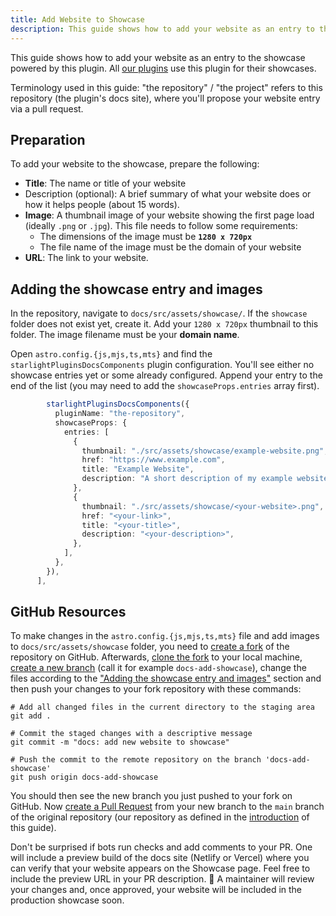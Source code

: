 ```yaml
---
title: Add Website to Showcase
description: This guide shows how to add your website as an entry to the showcase powered by this plugin.
---
```


This guide shows how to add your website as an entry to the showcase powered by this plugin. All [our plugins](/resources/plugins) use this plugin for their showcases. 

Terminology used in this guide: "the repository" / "the project" refers to this repository (the plugin's docs site), where you'll propose your website entry via a pull request.

## Preparation

To add your website to the showcase, prepare the following:

- **Title**: The name or title of your website
- Description (optional): A brief summary of what your website does or how it helps people (about 15 words).
- **Image**: A thumbnail image of your website showing the first page load (ideally `.png` or `.jpg`).
  This file needs to follow some requirements:
  - The dimensions of the image must be **`1280 x 720px`**
  - The file name of the image must be the domain of your website
- **URL**: The link to your website. 

## Adding the showcase entry and images

In the repository, navigate to `docs/src/assets/showcase/`. If the `showcase` folder does not exist yet, create it. Add your `1280 x 720px` thumbnail to this folder. The image filename must be your **domain name**.

Open `astro.config.{js,mjs,ts,mts}` and find the `starlightPluginsDocsComponents` plugin configuration. You'll see either no showcase entries yet or some already configured. Append your entry to the end of the list (you may need to add the `showcaseProps.entries` array first).

```ts title="astro.config.ts" ins={11-16}
        starlightPluginsDocsComponents({
          pluginName: "the-repository",
          showcaseProps: {
            entries: [
              {
                thumbnail: "./src/assets/showcase/example-website.png",
                href: "https://www.example.com",
                title: "Example Website",
                description: "A short description of my example website.",
              },
              {
                thumbnail: "./src/assets/showcase/<your-website>.png",
                href: "<your-link>",
                title: "<your-title>",
                description: "<your-description>",
              },
            ],
          },
        }),
      ],
```

## GitHub Resources

To make changes in the `astro.config.{js,mjs,ts,mts}` file and add images to `docs/src/assets/showcase` folder, you need to [create a fork](https://docs.github.com/en/pull-requests/collaborating-with-pull-requests/working-with-forks/fork-a-repo) of the repository on GitHub. Afterwards, [clone the fork](https://docs.github.com/en/repositories/creating-and-managing-repositories/cloning-a-repository) to your local machine, [create a new branch](https://github.com/Kunena/Kunena-Forum/wiki/create-a-new-branch-with-git-and-manage-branches) (call it for example `docs-add-showcase`), change the files according to the ["Adding the showcase entry and images"](#adding-the-showcase-entry-and-images) section and then push your changes to your fork repository with these commands:

```shell
# Add all changed files in the current directory to the staging area
git add .

# Commit the staged changes with a descriptive message
git commit -m "docs: add new website to showcase"

# Push the commit to the remote repository on the branch 'docs-add-showcase'
git push origin docs-add-showcase
```

You should then see the new branch you just pushed to your fork on GitHub. Now [create a Pull Request](https://docs.github.com/en/pull-requests/collaborating-with-pull-requests/proposing-changes-to-your-work-with-pull-requests/creating-a-pull-request) from your new branch to the `main` branch of the original repository (our repository as defined in the [introduction](#_top) of this guide). 

Don't be surprised if bots run checks and add comments to your PR. One will include a preview build of the docs site (Netlify or Vercel) where you can verify that your website appears on the Showcase page. Feel free to include the preview URL in your PR description. 🙌 A maintainer will review your changes and, once approved, your website will be included in the production showcase soon.
